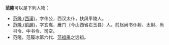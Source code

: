'''范隆'''可以是下列人物：
* [[范隆_(西漢)|范隆 (西漢)]]，字伟公，西汉太仆，扶风平陵人。
* [[范隆_(前趙)|范隆 (前趙)]]，字玄嵩，雁门（今山西省右玉县）人。前赵尚书仆射、太尉、尚书令、中书令、司空。
* 范隆，范履冰第六代、[[范祖禹|范祖禹]]之远祖。

{{disambig|L隆|cat=二字范姓人名消歧义}}